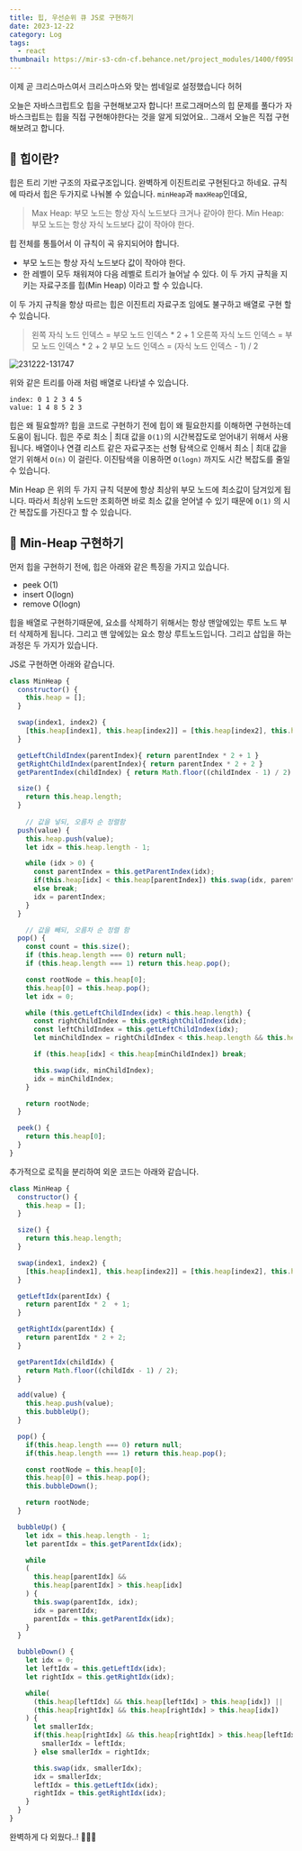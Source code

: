 ```yaml
---
title: 힙, 우선순위 큐 JS로 구현하기
date: 2023-12-22
category: Log
tags:
  - react
thumbnail: https://mir-s3-cdn-cf.behance.net/project_modules/1400/f09585183465953.656d1e34adc91.jpg
---
```


이제 곧 크리스마스여서 크리스마스와 맞는 썸네일로 설정했습니다 허허

오늘은 자바스크립트오 힙을 구현해보고자 합니다!
프로그래머스의 힙 문제를 풀다가 자바스크립트는 힙을 직접 구현해야한다는 것을 알게 되었어요.. 그래서 오늘은 직접 구현해보려고 합니다.

## 📌 힙이란?
힙은 트리 기반 구조의 자료구조입니다. 완벽하게 이진트리로 구현된다고 하네요. 규칙에 따라서 힙은 두가지로 나눠볼 수 있습니다. `minHeap`과 `maxHeap`인데요,
> Max Heap: 부모 노드는 항상 자식 노드보다 크거나 같아야 한다.
Min Heap: 부모 노드는 항상 자식 노드보다 값이 작아야 한다.

힙 전체를 통틀어서 이 규칙이 곡 유지되어야 합니다. 

- 부모 노드는 항상 자식 노드보다 값이 작아야 한다.
- 한 레벨이 모두 채워져야 다음 레벨로 트리가 늘어날 수 있다.
이 두 가지 규칙을 지키는 자료구조를 힙(Min Heap) 이라고 할 수 있습니다.

이 두 가지 규칙을 항상 따르는 힙은 이진트리 자료구조 임에도 불구하고 배열로 구현 할 수 있습니다.

>왼쪽 자식 노드 인덱스 = 부모 노드 인덱스 * 2 + 1
오른쪽 자식 노드 인덱스 = 부모 노드 인덱스 * 2 + 2
부모 노드 인덱스 = (자식 노드 인덱스 - 1) / 2

![231222-131747](/posts/Heap-PriorityQueue/231222-131747.png)

위와 같은 트리를 아래 처럼 배열로 나타낼 수 있습니다.
```
index: 0 1 2 3 4 5
value: 1 4 8 5 2 3
```

힙은 왜 필요할까?
힙을 코드로 구현하기 전에 힙이 왜 필요한지를 이해하면 구현하는데 도움이 됩니다. 힙은 주로 최소 | 최대 값을 `O(1)`의 시간복잡도로 얻어내기 위해서 사용됩니다. 배열이나 연결 리스트 같은 자료구조는 선형 탐색으로 인해서 최소 | 최대 값을 얻기 위해서 `O(n)` 이 걸린다. 이진탐색을 이용하면 `O(logn)` 까지도 시간 복잡도를 줄일 수 있습니다.

Min Heap 은 위의 두 가지 규칙 덕분에 항상 최상위 부모 노드에 최소값이 담겨있게 됩니다. 따라서 최상위 노드만 조회하면 바로 최소 값을 얻어낼 수 있기 때문에 `O(1)` 의 시간 복잡도를 가진다고 할 수 있습니다.
<br/>

## 📌 Min-Heap 구현하기
먼저 힙을 구현하기 전에, 힙은 아래와 같은 특징을 가지고 있습니다.
- peek O(1)
- insert O(logn)
- remove O(logn)

힙을 배열로 구현하기때문에, 요소를 삭제하기 위해서는 항상 맨앞에있는 루트 노드 부터 삭제하게 됩니다. 그리고 맨 앞에있는 요소 항상 루트노드입니다. 그리고 삽입을 하는 과정은 두 가지가 있습니다.

JS로 구현하면 아래와 같습니다.

```js
class MinHeap {
  constructor() {
    this.heap = [];
  }

  swap(index1, index2) {
    [this.heap[index1], this.heap[index2]] = [this.heap[index2], this.heap[index1]];
  }

  getLeftChildIndex(parentIndex){ return parentIndex * 2 + 1 }
  getRightChildIndex(parentIndex){ return parentIndex * 2 + 2 }
  getParentIndex(childIndex) { return Math.floor((childIndex - 1) / 2) }

  size() {
    return this.heap.length;
  }
      
    // 값을 넣되, 오름차 순 정렬함
  push(value) {
    this.heap.push(value);
    let idx = this.heap.length - 1;

    while (idx > 0) {
      const parentIndex = this.getParentIndex(idx);
      if(this.heap[idx] < this.heap[parentIndex]) this.swap(idx, parentIndex);
      else break;
      idx = parentIndex;
    }
  }

    // 값을 빼되, 오름차 순 정렬 함
  pop() {
    const count = this.size();
    if (this.heap.length === 0) return null;
    if (this.heap.length === 1) return this.heap.pop();

    const rootNode = this.heap[0];
    this.heap[0] = this.heap.pop();
    let idx = 0;

    while (this.getLeftChildIndex(idx) < this.heap.length) {
      const rightChildIndex = this.getRightChildIndex(idx);
      const leftChildIndex = this.getLeftChildIndex(idx);
      let minChildIndex = rightChildIndex < this.heap.length && this.heap[rightChildIndex] < this.heap[leftChildIndex] ? rightChildIndex : leftChildIndex;

      if (this.heap[idx] < this.heap[minChildIndex]) break;

      this.swap(idx, minChildIndex);
      idx = minChildIndex;
    }

    return rootNode;
  }

  peek() {
    return this.heap[0];
  }
}
```

추가적으로 로직을 분리하여 외운 코드는 아래와 같습니다.

```js
class MinHeap {
  constructor() {
    this.heap = [];
  }

  size() {
    return this.heap.length;
  }

  swap(index1, index2) {
    [this.heap[index1], this.heap[index2]] = [this.heap[index2], this.heap[index1]];
  }

  getLeftIdx(parentIdx) {
    return parentIdx * 2  + 1;
  }

  getRightIdx(parentIdx) {
    return parentIdx * 2 + 2;
  }

  getParentIdx(childIdx) {
    return Math.floor((childIdx - 1) / 2);
  }

  add(value) {
    this.heap.push(value);
    this.bubbleUp();
  }

  pop() {
    if(this.heap.length === 0) return null;
    if(this.heap.length === 1) return this.heap.pop();

    const rootNode = this.heap[0];
    this.heap[0] = this.heap.pop();
    this.bubbleDown();

    return rootNode;
  }

  bubbleUp() {
    let idx = this.heap.length - 1;
    let parentIdx = this.getParentIdx(idx);

    while
    (
      this.heap[parentIdx] &&
      this.heap[parentIdx] > this.heap[idx]
    ) {
      this.swap(parentIdx, idx);
      idx = parentIdx;
      parentIdx = this.getParentIdx(idx);
    }
  }

  bubbleDown() {
    let idx = 0;
    let leftIdx = this.getLeftIdx(idx);
    let rightIdx = this.getRightIdx(idx);

    while(
      (this.heap[leftIdx] && this.heap[leftIdx] > this.heap[idx]) ||
      (this.heap[rightIdx] && this.heap[rightIdx] > this.heap[idx])
    ) {
      let smallerIdx;
      if(this.heap[rightIdx] && this.heap[rightIdx] > this.heap[leftIdx]){
        smallerIdx = leftIdx;
      } else smallerIdx = rightIdx;

      this.swap(idx, smallerIdx);
      idx = smallerIdx;
      leftIdx = this.getLeftIdx(idx);
      rightIdx = this.getRightIdx(idx);
    }
  }
}
```

완벽하게 다 외웠다..! 🥺🥺🥺